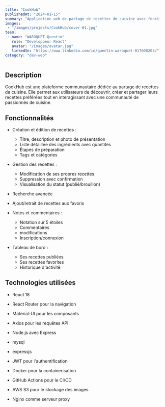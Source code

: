 ```yaml
---
title: "CookHub"
publishedAt: "2024-01-15"
summary: "Application web de partage de recettes de cuisine avec fonctionnalités sociales"
images:
 - "/images/projects/CookHub/cover-01.jpg"
team:
 - name: "WAROQUET Quentin"
   role: "Développeur React"
   avatar: "/images/avatar.jpg"
   linkedIn: "https://www.linkedin.com/in/quentin-waroquet-017008203/"
category: "dev-web"
---
```


## Description

CookHub est une plateforme communautaire dédiée au partage de recettes de cuisine. Elle permet aux utilisateurs de découvrir, créer et partager leurs recettes préférées tout en interagissant avec une communauté de passionnés de cuisine.

## Fonctionnalités


- Création et édition de recettes :
     - Titre, description et photo de présentation
     - Liste détaillée des ingrédients avec quantités
     - Étapes de préparation
     - Tags et catégories

- Gestion des recettes :
     - Modification de ses propres recettes
     - Suppression avec confirmation
     - Visualisation du statut (publié/brouillon)


- Recherche avancée

- Ajout/retrait de recettes aux favoris

- Notes et commentaires :
    - Notation sur 5 étoiles
    - Commentaires
    - modifications
    - Inscription/connexion

- Tableau de bord :
     - Ses recettes publiées
     - Ses recettes favorites
     - Historique d'activité

## Technologies utilisées

- React 18
- React Router pour la navigation
- Material-UI pour les composants
- Axios pour les requêtes API

- Node.js avec Express
- mysql
- expressjs
- JWT pour l'authentification

- Docker pour la containerisation
- GitHub Actions pour le CI/CD
- AWS S3 pour le stockage des images
- Nginx comme serveur proxy
